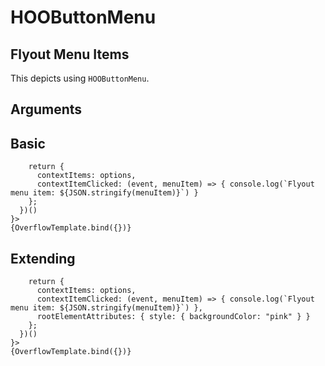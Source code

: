 
<Meta title="Components/Menus/HOOButtonMenu" component={HOOButtonMenu} />

# HOOButtonMenu

## Flyout Menu Items

This depicts using `HOOButtonMenu`.

## Arguments

<ArgTypes of={HOOButtonMenu} />


## Basic
<Canvas>
  <Story 
    name="Basic"
    args = {
      (function () {
        symset.initSymbols();
        const dropdownItems = [
          { iconName: 'hoo-icon-ninjacat', label: 'First Element' }, 
          { iconName: 'hoo-icon-ninjacat', label: 'Second Element' }
        ];
        const options = dropdownItems;

        return {
          contextItems: options,
          contextItemClicked: (event, menuItem) => { console.log(`Flyout menu item: ${JSON.stringify(menuItem)}`) }
        };
      })()
    }>
    {OverflowTemplate.bind({})}
  </Story>
</Canvas>

## Extending
<Canvas>
  <Story 
    name="Extending"
    args = {
      (function () {
        symset.initSymbols();
        const dropdownItems = [
          { iconName: 'hoo-icon-ninjacat', label: 'First Element' }, 
          { iconName: 'hoo-icon-ninjacat', label: 'Second Element' }
        ];
        const options = dropdownItems;

        return {
          contextItems: options,
          contextItemClicked: (event, menuItem) => { console.log(`Flyout menu item: ${JSON.stringify(menuItem)}`) },
          rootElementAttributes: { style: { backgroundColor: "pink" } }
        };
      })()
    }>
    {OverflowTemplate.bind({})}
  </Story>
</Canvas>
